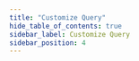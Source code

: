 ```yaml
---
title: "Customize Query"
hide_table_of_contents: true
sidebar_label: Customize Query
sidebar_position: 4
---
```





<LanguageSwitcher supportedLanguages={supportedLanguages} />

<LanguageContent language="csharp">
   <HowToCustomizeQueryCsharp />
</LanguageContent>

<LanguageContent language="java">
   <HowToCustomizeQueryJava />
</LanguageContent>

<LanguageContent language="nodejs">
   <HowToCustomizeQueryNodejs />
</LanguageContent>


<!---
### Session
- [How to Query](../../../client-api/session/querying/how-to-query)
- [How to Subscribe to Events](../../../client-api/session/how-to/subscribe-to-events)
- [Querying: Basics](../../../indexes/querying/query-index)

### Configuration
- [Conventions](../../../client-api/configuration/conventions)
- [Querying](../../../client-api/configuration/querying)

### Indexes
- [Stale Indexes](../../../indexes/stale-indexes)


-->